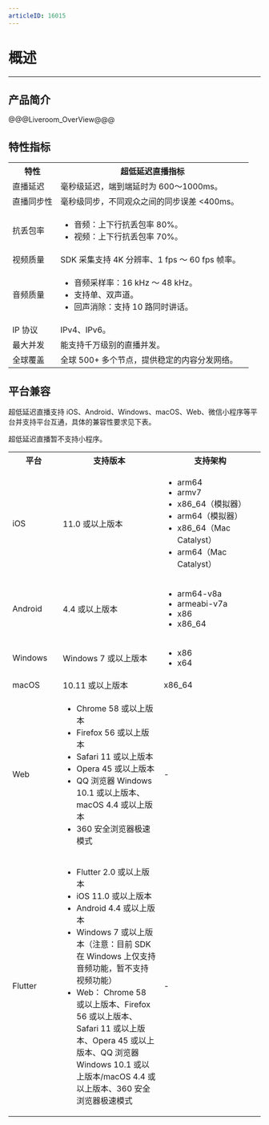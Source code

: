 ```yaml
---
articleID: 16015
---
```

# 概述

---

## 产品简介

@@@Liveroom_OverView@@@




## 特性指标

<table>
  <colgroup>
    <col width="20%"/>
    <col width="80%"/>
  </colgroup>
<tbody><tr>
<th>特性</th>
<th>超低延迟直播指标</th>
</tr>
<tr>
<td>直播延迟</td>
<td> 毫秒级延迟，端到端延时为 600～1000ms。</ul></td>
</tr>
<tr>
<td>直播同步性</td>
<td> 毫秒级同步，不同观众之间的同步误差 <400ms。</ul></td>
</tr>
<tr>
<td>抗丢包率</td>
<td><ul><li>音频：上下行抗丢包率 80%。</li><li>视频：上下行抗丢包率 70%。</li></ul></td>
</tr>
<tr>
<td>视频质量</td>
<td>SDK 采集支持 4K 分辨率、1 fps ～ 60 fps 帧率。</td>
</tr>
<tr>
<td>音频质量</td>
<td><ul><li>音频采样率：16 kHz ～ 48 kHz。</li><li>支持单、双声道。</li><li>回声消除：支持 10 路同时讲话。</li></ul></td>
</tr>
<tr>
<td>IP 协议</td>
<td>IPv4、IPv6。</td>
</tr>
<tr>
<td>最大并发</td>
<td> 能支持千万级别的直播并发。</ul></td>
</tr>
<tr>
<td>全球覆盖</td>
<td>全球 500+ 多个节点，提供稳定的内容分发网络。</td>
</tr>
</tbody></table>


## 平台兼容

超低延迟直播支持 iOS、Android、Windows、macOS、Web、微信小程序等平台并支持平台互通，具体的兼容性要求见下表。
<div class="mk-hint">

超低延迟直播暂不支持小程序。

</div>

<table>
  <colgroup>
    <col width="20%">
    <col width="40%">
    <col width="40%">
  </colgroup>
  <tbody><tr>
    <th>平台</th>
    <th>支持版本</th>
    <th>支持架构</th>
  </tr>
  <tr>
    <td>iOS</td>
    <td>11.0 或以上版本</td>
    <td><ul><li>arm64</li><li>armv7</li><li>x86_64（模拟器）</li><li>arm64（模拟器）</li><li>x86_64（Mac Catalyst）</li><li>arm64（Mac Catalyst）</li></ul></td>
  </tr>
  <tr>
    <td>Android</td>
    <td>4.4 或以上版本</td>
    <td><ul><li>arm64-v8a</li><li>armeabi-v7a</li><li>x86</li><li>x86_64</li></ul></td>
  </tr>
  <tr>
    <td>Windows</td>
    <td>Windows 7 或以上版本</td>
    <td><ul><li>x86</li><li>x64</li></ul></td>
  </tr>
  <tr>
    <td>macOS</td>
    <td>10.11 或以上版本</td>
    <td>x86_64</td>
  </tr>
  <tr>
    <td>Web</td>
    <td><ul><li>Chrome 58 或以上版本</li><li>Firefox 56 或以上版本</li><li>Safari 11 或以上版本</li><li>Opera 45 或以上版本</li><li>QQ 浏览器 Windows 10.1 或以上版本、macOS 4.4 或以上版本</li><li>360 安全浏览器极速模式</li><ul></ul></ul></td>
    <td>-</td>
  </tr>
  <tr>
    <td>Flutter</td>
    <td><ul><li>Flutter 2.0 或以上版本</li><li>iOS 11.0 或以上版本</li><li>Android 4.4 或以上版本</li><li>Windows 7 或以上版本（注意：目前 SDK 在 Windows 上仅支持音频功能，暂不支持视频功能）</li><li>Web： Chrome 58 或以上版本、Firefox 56 或以上版本、Safari 11 或以上版本、Opera 45 或以上版本、QQ 浏览器 Windows 10.1 或以上版本/macOS 4.4 或以上版本、360 安全浏览器极速模式</li><ul></ul></ul></td>    
    <td>-</td>
  </tr>
</tbody></table>
